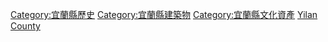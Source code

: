 [[Category:宜蘭縣歷史|Category:宜蘭縣歷史]]
[[Category:宜蘭縣建築物|Category:宜蘭縣建築物]]
[[Category:宜蘭縣文化資產|Category:宜蘭縣文化資產]]
[[Category:台灣各地古蹟|Yilan County]]